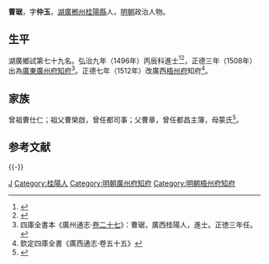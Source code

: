 {{明清人物信息框
| 姓名 = 曹琚
| 原名 =
| 圖片名稱= 
| 圖片大小 =
| 圖片說明 = 
| 最高職務 =
| 國家 = 大明 
| 爵位 =
| 籍貫 = [[湖廣|湖廣]][[郴州|郴州]][[桂陽縣|桂陽縣]]官籍
| 族裔 = 
| 字號 = 字仲玉
| 諡號 =
| 出生日期 = 天順元年（1457年）三月二十四日
| 出生地點 =
| 逝世日期 = 卒年不詳
| 逝世地點 =
| 墓葬 =
| 配偶 = 顏氏
| 親屬 = 
| 出身 =
* 弘治九年丙辰科進士出身
| 經歷 =
| 著作 =  
}}
'''曹琚'''{{BD|1457年||？年||}}，字'''仲玉'''，[[湖廣|湖廣]][[郴州|郴州]][[桂陽縣|桂陽縣]]人，[[明朝|明朝]]政治人物。

== 生平 ==
湖廣鄉試第七十九名。弘治九年（1496年）丙辰科進士<ref>{{Cite book|title=《[[皇明贡举考|皇明贡举考]]》卷五|last=（明）[[张朝瑞|张朝瑞]]|first=|publisher=《续修四库全书》史部第828册|year=|isbn=|location=|pages=}}</ref><ref>{{Cite book|title=贡举志五种 上|last=鲁小俊，江俊伟著|first=|publisher=武汉：武汉大学出版社|year=2009|isbn=978-7-307-07043-1|location=|pages=}}</ref>，正德三年（1508年）出為[[廣東|廣東]][[廣州府|廣州府]][[知府|知府]]<ref>四庫全書本《廣州通志·[[s:廣東通志_(四庫全書本)/卷27|卷二十七]]》：曹琚，廣西桂陽人，進士。正徳三年任。</ref>。正德七年（1512年）改廣西[[梧州府|梧州府]]知府<ref>欽定四庫全書《廣西通志·卷五十五》</ref>。

== 家族 ==
曾祖曹仕仁；祖父曹榮啟，曾任都司事；父曹章，曾任都昌主簿，母蒙氏<ref>{{Cite book|title=天一阁藏明代科举录选刊 登科录 点校本|last=龚延明主编|first=|publisher=宁波出版社|year=2016|isbn=978-7-5526-2320-8|location=宁波|pages=|quote=《明代登科錄彙編》之《弘治九年進士登科錄》}}</ref>。

==参考文献==
{{reflist}}

{{-}}
{{start box}}
{{s-off}}
{{succession box|[[王欽_(成化進士)|王　欽]]|[[鍾文傑|鍾文傑]]|[[廣東|廣東]][[廣州府|廣州府]][[知府|知府]]|<small>正德三年（1508年）上任</small>}}
{{succession box|[[李哲_(弘治進士)|李　哲]]|[[張元春|張元春]]|[[廣西承宣佈政使司|廣西]][[梧州府|梧州府]][[知府|知府]]|<small>正德七年（1512年）上任</small>}}
{{end box}}

{{弘治九年丙辰科殿試金榜}}

{{Authority control}}

{{DEFAULTSORT:Cao曹}}
[[Category:曹姓|J]]
[[Category:桂陽人|Category:桂陽人]]
[[Category:明朝廣州府知府|Category:明朝廣州府知府]]
[[Category:明朝梧州府知府|Category:明朝梧州府知府]]